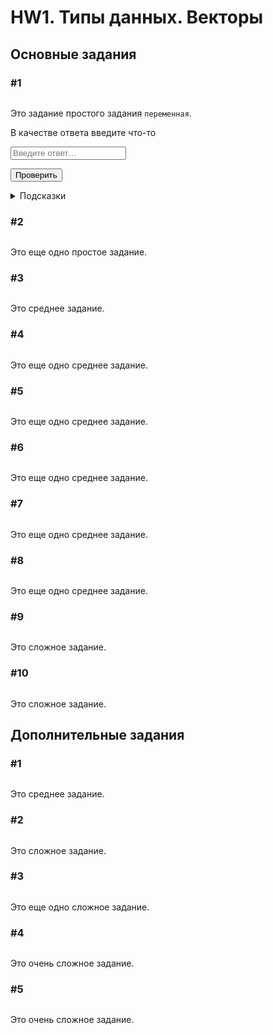 # HW1. Типы данных. Векторы {#hw1 .unnumbered}

```{=html}
<!--
HOW TO SET ID
For inputs: hw<hw_n>-<task_n>, e.g. hw1-1
For feedbacks: fb-hw<hw_n>-<task_n>, e.g. fb-hw1-1
-->
```
## Основные задания {#hw1_main}

### #1

<img class="level easy"/>

Это задание простого задания `переменная`.

::: autocheck
::: input-requirements
В качестве ответа введите что-то
:::

<input class="autocheck-input" type="text" id="hw1-1" placeholder="Введите ответ…">

<input class="autocheck-button" type="button" value="Проверить" onclick="check('hw1-1')">

::: {#fb-hw1-1 .autocheck-feedback hidden=""}
:::
:::

<details class="hints">

<summary>Подсказки</summary>

<details class="hint">

<summary>Как делать задание?</summary>

Текст подсказки.

</details>

<details class="hint">

<summary>Что надо сделать?</summary>

Текст подсказки.

</details>

</details>

### #2

<img class="level easy"/>

Это еще одно простое задание.

### #3

<img class="level medium"/>

Это среднее задание.

### #4

<img class="level medium"/>

Это еще одно среднее задание.

### #5

<img class="level medium"/>

Это еще одно среднее задание.

### #6

<img class="level medium"/>

Это еще одно среднее задание.

### #7

<img class="level medium"/>

Это еще одно среднее задание.

### #8

<img class="level medium"/>

Это еще одно среднее задание.

### #9

<img class="level hard"/>

Это сложное задание.

### #10

<img class="level hard"/>

Это сложное задание.

## Дополнительные задания {#hw1_add}

### #1

<img class="level medium"/>

Это среднее задание.

### #2

<img class="level hard"/>

Это сложное задание.

### #3

<img class="level hard"/>

Это еще одно сложное задание.

### #4

<img class="level extreme"/>

Это очень сложное задание.

### #5

<img class="level extreme"/>

Это очень сложное задание.

```{=html}
<script type="text/javascript" src="test.js"></script>
```
